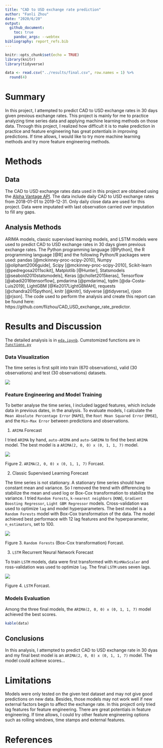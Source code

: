 ```yaml
---
title: "CAD to USD exchange rate prediction"
author: "Fanli Zhou"
date: "2020/6/20"
output: 
  github_document:
    toc: true
    pandoc_args: --webtex
bibliography: report_refs.bib
---
```


```r
knitr::opts_chunk$set(echo = TRUE)
library(knitr)
library(tidyverse)
```

``` r
data <- read.csv("../results/final.csv", row.names = 1) %>% 
  round(4)
```

# Summary

In this project, I attempted to predict CAD to USD exchange rates in 30 days given previous exchange rates. This project is mainly for me to practice analyzing time series data and applying machine learning methods on those data. Through this project, I realized how difficult it is to make prediction in practice and feature engineering has great potentials in improving predictions. If time allows, I would like to try more machine learning methods and try more feature engineering methods.


# Methods

## Data

The CAD to USD exchange rates data used in this project are obtained using the [Alpha Vantage API](https://www.alphavantage.co/documentation/). The data include daily CAD to USD exchange rates from 2018-01-01 to 2019-12-31.
Only daily close data are used for this project. Data were imputated with last observation carried over imputation to fill any gaps.

## Analysis Methods

ARIMA models, classic supervised learning models, and LSTM models were used to predict CAD to USD exchange rates in 30 days given previous exchange rates. The Python programming language [@Python], the R programming language [@R] and the following Python/R packages were used: pandas [@mckinney-proc-scipy-2010], Numpy [@oliphant2006guide], Scipy [@mckinney-proc-scipy-2010], Scikit-learn [@pedregosa2011scikit], Matplotlib [@Hunter], Statsmodels [@seabold2010statsmodels], Keras [@chollet2015keras], Tensorflow [@abadi2016tensorflow], pmdarima [@pmdarima], tqdm [@da-Costa-Luis2019], LightGBM [@Ke2017LightGBMAH], requests [@chandra2015python], knitr [@knitr], tidyverse [@tidyverse], rjson [@rjson]. The code used to perform the analysis and create this report can be found here: https://github.com/flizhou/CAD_USD_exchange_rate_predictor.


# Results and Discussion

The detailed analysis is in [`eda.ipynb`](../scripts/eda.ipynb). Cumstomized functions are in [`functions.py`](../scripts/functions.py)

### Data Visualization

The time series is first split into train (670 observations), valid (30 observations) and test (30 observations) datasets.

![](../results/data_visual.png)

### Feature Engineering and Model Training

To better analyse the time series, I included lagged features, which include data in previous dates, in the analysis. To evaluate models, I calculate the `Mean Absolute Percentage Error` (`MAPE`), the `Root Mean Squared Error` (`RMSE`), and the `Min-Max Error` between predictions and observations.

1. `ARIMA` Forecast

I tried `ARIMA` by hand, `auto-ARIMA` and `auto-SARIMA` to find the best `ARIMA` model. The best model is a `ARIMA(2, 0, 0) x (0, 1, 1, 7)` model.

![](../results/final_arima_2_0_0_x_1_1_1_7.png)

Figure 2. `ARIMA(2, 0, 0) x (0, 1, 1, 7)` Forcast.


2. Classic Supervised Learning Forecast

The time series is not stationary. A stationary time series should have constant mean and variance. So I removed the trend with differencing to stabilize the mean and used log or Box-Cox transformation to stabilize the variance. I tried `Random Forests`, `k-nearest neighbors` (`KNN`), `Gradient Boosting Regressor`, `Light GBM Regressor` models. Cross-validation was used to optimize `lag` and model hyperparameters. The best model is a `Random Forests` model with Box-Cox transformation of the data. The model achieved best performace with 12 lag features and the hyperparameter, `n_estimators`, set to 100.

![](../results/final_random_forests_box-cox_transformation.png)

Figure 3. `Random Forests` (Box-Cox transformation) Forcast.

3. `LSTM` Recurrent Neural Network Forecast

To train `LSTM` models, data were first transformed with `MinMAxScaler` and ross-validation was used to optimize `lag`. The final `LSTM` uses seven lags.

![](../results/final_lstm.png)

Figure 4. `LSTM` Forcast.

### Models Evaluation

Among the three final models, the `ARIMA(2, 0, 0) x (0, 1, 1, 7)` model achieved the best scores.


```r
kable(data)
```

## Conclusions

In this analysis, I attempted to predict CAD to USD exchange rate in 30 dyas and my final best model is an `ARIMA(2, 0, 0) x (0, 1, 1, 7)` model. The model could achieve scores...

# Limitations

Models were only tested on the given test dataset and may not give good predictions on new data. Besides, those models may not work well if new external factors begin to affect the exchange rate. In this projectI only tried lag features for feature engineering. There are great potentials in feature engineering. If time allows, I could try other feature engineering options such as rolling windows, time stamps and external features.

# References